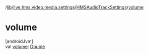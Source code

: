 /[lib](/api-reference/android/v2/home/content)/[live.hms.video.media.settings](../index)/[HMSAudioTrackSettings](index)/[volume](volume)

# volume

[androidJvm]\
val [volume](volume): [Double](https://kotlinlang.org/api/latest/jvm/stdlib/kotlin/-double/index.html)
